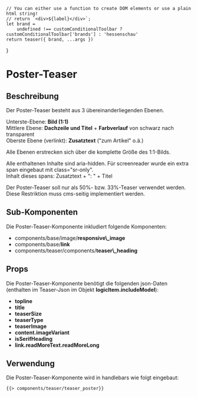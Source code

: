 
<Meta of={TeaserPosterStories} />

    // You can either use a function to create DOM elements or use a plain html string!
    // return `<div>${label}</div>`;
    let brand =
        undefined !== customConditionalToolbar ? customConditionalToolbar['brands'] : 'hessenschau'
    return teaser({ brand, ...args })
}

# Poster-Teaser

## Beschreibung

Der Poster-Teaser besteht aus 3 übereinanderliegenden Ebenen.

Unterste-Ebene: <b>Bild (1:1)</b><br />
Mittlere Ebene: <b>Dachzeile und Titel</b> + <b>Farbverlauf</b> von schwarz nach transparent<br />
Oberste Ebene (verlinkt): <b>Zusatztext</b> ("zum Artikel" o.ä.)<br />

Alle Ebenen erstrecken sich über die komplette Größe des 1:1-Bilds.

Alle enthaltenen Inhalte sind aria-hidden. Für screenreader wurde ein extra span eingebaut mit class="sr-only".<br />
Inhalt dieses spans: Zusatztext + ": " + Titel

Der Poster-Teaser soll nur als 50%- bzw. 33%-Teaser verwendet werden. Diese Restriktion muss cms-seitig implementiert werden.

## Sub-Komponenten

Die Poster-Teaser-Komponente inkludiert folgende Komponenten:

<ul>
  <li>
    components/base/image/<b>responsive\_image</b>
  </li>

  <li>
    components/base/<b>link</b>
  </li>

  <li>
    components/teaser/components/<b>teaser\_heading</b>
  </li>
</ul>

## Props

Die Poster-Teaser-Komponente benötigt die folgenden json-Daten (enthalten im Teaser-Json im Objekt <b>logicItem.includeModel</b>):

<ul>
  <li>
    <b>topline</b>
  </li>

  <li>
    <b>title</b>
  </li>

  <li>
    <b>teaserSize</b>
  </li>

  <li>
    <b>teaserType</b>
  </li>

  <li>
    <b>teaserImage</b>
  </li>

  <li>
    <b>content.imageVariant</b>
  </li>

  <li>
    <b>isSerifHeading</b>
  </li>

  <li>
    <b>link.readMoreText.readMoreLong</b>
  </li>
</ul>

## Verwendung

Die Poster-Teaser-Komponente wird in handlebars wie folgt eingebaut:

```html
{{> components/teaser/teaser_poster}}
```

<Canvas withToolbar>
  <Story of={TeaserPosterStories.Poster50} />

  <Story of={TeaserPosterStories.Poster33} />

  <Story of={TeaserPosterStories.Poster33MitLabel} />
</Canvas>

<ArgsTable story="Poster 50" />

